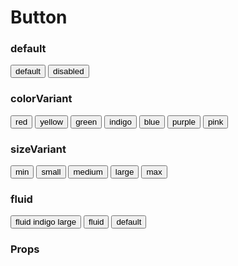 
<Meta title="Button" component={Button} />

# Button

### default

<Preview withToolbar>
  <Story name="default">
    <Button marginEnd="size:008">default</Button>
    <Button isDisabled>disabled</Button>
  </Story>
</Preview>

### colorVariant

<Preview withToolbar>
  <Story name="colorVariant">
    <Button marginEnd="size:008" colorVariant="red">
      red
    </Button>
    <Button marginEnd="size:008" colorVariant="yellow">
      yellow
    </Button>
    <Button marginEnd="size:008" colorVariant="green">
      green
    </Button>
    <Button marginEnd="size:008" colorVariant="indigo">
      indigo
    </Button>
    <Button marginEnd="size:008" colorVariant="blue">
      blue
    </Button>
    <Button marginEnd="size:008" colorVariant="purple">
      purple
    </Button>
    <Button marginEnd="size:008" colorVariant="pink">
      pink
    </Button>
  </Story>
</Preview>

### sizeVariant

<Preview withToolbar>
  <Story name="sizeVariant">
    <Button marginEnd="size:008" colorVariant="green" sizeVariant="min">
      min
    </Button>
    <Button marginEnd="size:008" colorVariant="red" sizeVariant="small">
      small
    </Button>
    <Button marginEnd="size:008" colorVariant="blue" sizeVariant="medium">
      medium
    </Button>
    <Button marginEnd="size:008" colorVariant="indigo" sizeVariant="large">
      large
    </Button>
    <Button marginEnd="size:008" colorVariant="yellow" sizeVariant="max">
      max
    </Button>
  </Story>
</Preview>

### fluid

<Preview withToolbar>
  <Story name="fluid">
    <Button
      colorVariant="indigo"
      marginBottom="size:008"
      fluid
      sizeVariant="large"
    >
      fluid indigo large
    </Button>
    <Button marginBottom="size:008" fluid>
      fluid
    </Button>
    <Button>default</Button>
  </Story>
</Preview>

### Props

<Props of={Button} />
